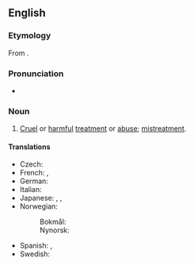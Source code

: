 ==English==

===Etymology===
From {{prefix|mal|treatment|lang=en}}.

===Pronunciation===
* {{a|UK}} {{IPA|/malˈtɹiːtmənt/|lang=en}}

===Noun===
{{en-noun|~}}

# [[cruel|Cruel]] or [[harmful]] [[treatment]] or [[abuse]]; [[mistreatment]].

====Translations====
{{trans-top|cruel or harmful treatment}}
* Czech: {{t|cs|týrání|n}}
* French: {{t+|fr|sévice|m}}, {{t+|fr|maltraitement|m}}
* German: {{t+|de|Misshandlung|f}}
* Italian: {{t+|it|maltrattamento|m}}
* Japanese: {{t+|ja|虐待|tr=gyakutai}}, {{t+|ja|差別|tr=sabetsu}}, {{t|ja|冷遇|tr=reigū}}
* Norwegian:
*: Bokmål: {{t|nb|mishandling|m|f}}
*: Nynorsk: {{t|nn|mishandling|f}}
{{trans-mid}}
* Spanish: {{t+|es|maltrato|m}}, {{t+|es|abuso|m}}
* Swedish: {{t+|sv|vanvård|c}}
{{trans-bottom}}